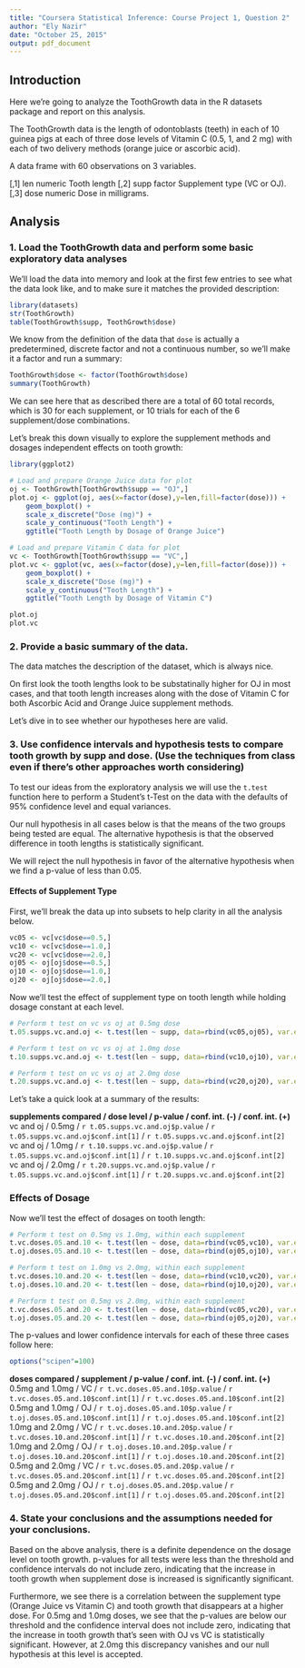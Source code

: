 ```yaml
---
title: "Coursera Statistical Inference: Course Project 1, Question 2"
author: "Ely Nazir"
date: "October 25, 2015"
output: pdf_document
---
```


## Introduction

Here we're going to analyze the ToothGrowth data in the R datasets package and report on this analysis.

The ToothGrowth data is the length of odontoblasts (teeth) in each of 10 guinea pigs at each of three dose levels of Vitamin C (0.5, 1, and 2 mg) with each of two delivery methods (orange juice or ascorbic acid).

A data frame with 60 observations on 3 variables.

[,1]     len     numeric     Tooth length
[,2]	 supp	 factor      Supplement type (VC or OJ).
[,3]	 dose	 numeric	 Dose in milligrams.

## Analysis

### 1. Load the ToothGrowth data and perform some basic exploratory data analyses 

We'll load the data into memory and look at the first few entries to see what the data look like, and to make sure it matches the provided description:

```r
library(datasets)
str(ToothGrowth)
table(ToothGrowth$supp, ToothGrowth$dose)
```

We know from the definition of the data that `dose` is actually a predetermined, discrete factor and not a continuous number, so we'll make it a factor and run a summary:

```r
ToothGrowth$dose <- factor(ToothGrowth$dose)
summary(ToothGrowth)
```

We can see here that as described there are a total of 60 total records, which is 30 for each supplement, or 10 trials for each of the 6 supplement/dose combinations. 

Let's break this down visually to explore the supplement methods and dosages independent effects on tooth growth:

```r
library(ggplot2)

# Load and prepare Orange Juice data for plot
oj <- ToothGrowth[ToothGrowth$supp == "OJ",]
plot.oj <- ggplot(oj, aes(x=factor(dose),y=len,fill=factor(dose))) +
    geom_boxplot() +
    scale_x_discrete("Dose (mg)") +   
    scale_y_continuous("Tooth Length") +  
    ggtitle("Tooth Length by Dosage of Orange Juice")

# Load and prepare Vitamin C data for plot
vc <- ToothGrowth[ToothGrowth$supp == "VC",]
plot.vc <- ggplot(vc, aes(x=factor(dose),y=len,fill=factor(dose))) +
    geom_boxplot() +
    scale_x_discrete("Dose (mg)") +   
    scale_y_continuous("Tooth Length") +  
    ggtitle("Tooth Length by Dosage of Vitamin C")

plot.oj
plot.vc
```

### 2. Provide a basic summary of the data.

The data matches the description of the dataset, which is always nice. 

On first look the tooth lengths look to be substatinally higher for OJ in most cases, and that tooth length increases along with the dose of Vitamin C for both Ascorbic Acid and Orange Juice supplement methods.

Let's dive in to see whether our hypotheses here are valid.

### 3. Use confidence intervals and hypothesis tests to compare tooth growth by supp and dose. (Use the techniques from class even if there's other approaches worth considering)

To test our ideas from the exploratory analysis we will use the `t.test` function here to perform a Student's t-Test on the data with the defaults of 95% confidence level and equal variances.

Our null hypothesis in all cases below is that the means of the two groups being tested are equal. The alternative hypothesis is that the observed difference in tooth lengths is statistically significant. 

We will reject the null hypothesis in favor of the alternative hypothesis when we find a p-value of less than 0.05.

#### Effects of Supplement Type

First, we'll break the data up into subsets to help clarity in all the analysis below.

```r
vc05 <- vc[vc$dose==0.5,]
vc10 <- vc[vc$dose==1.0,]
vc20 <- vc[vc$dose==2.0,]
oj05 <- oj[oj$dose==0.5,]
oj10 <- oj[oj$dose==1.0,]
oj20 <- oj[oj$dose==2.0,]
```

Now we'll test the effect of supplement type on tooth length while holding dosage constant at each level. 

```r
# Perform t test on vc vs oj at 0.5mg dose
t.05.supps.vc.and.oj <- t.test(len ~ supp, data=rbind(vc05,oj05), var.equal=FALSE)

# Perform t test on vc vs oj at 1.0mg dose
t.10.supps.vc.and.oj <- t.test(len ~ supp, data=rbind(vc10,oj10), var.equal=FALSE)

# Perform t test on vc vs oj at 2.0mg dose
t.20.supps.vc.and.oj <- t.test(len ~ supp, data=rbind(vc20,oj20), var.equal=FALSE)
```

Let's take a quick look at a summary of the results:

 **supplements compared / dose level / p-value / conf. int. (-) / conf. int. (+)**    
 vc and oj / 0.5mg / `r t.05.supps.vc.and.oj$p.value` / `r t.05.supps.vc.and.oj$conf.int[1]` / `r t.05.supps.vc.and.oj$conf.int[2]`    
 vc and oj / 1.0mg / `r t.10.supps.vc.and.oj$p.value` / `r t.05.supps.vc.and.oj$conf.int[1]` / `r t.10.supps.vc.and.oj$conf.int[2]`     
 vc and oj / 2.0mg / `r t.20.supps.vc.and.oj$p.value` / `r t.05.supps.vc.and.oj$conf.int[1]` / `r t.20.supps.vc.and.oj$conf.int[2]` 

### Effects of Dosage

Now we'll test the effect of dosages on tooth length:

```r
# Perform t test on 0.5mg vs 1.0mg, within each supplement
t.vc.doses.05.and.10 <- t.test(len ~ dose, data=rbind(vc05,vc10), var.equal=TRUE)
t.oj.doses.05.and.10 <- t.test(len ~ dose, data=rbind(oj05,oj10), var.equal=TRUE)

# Perform t test on 1.0mg vs 2.0mg, within each supplement
t.vc.doses.10.and.20 <- t.test(len ~ dose, data=rbind(vc10,vc20), var.equal=TRUE)
t.oj.doses.10.and.20 <- t.test(len ~ dose, data=rbind(oj10,oj20), var.equal=TRUE)

# Perform t test on 0.5mg vs 2.0mg, within each supplement
t.vc.doses.05.and.20 <- t.test(len ~ dose, data=rbind(vc05,vc20), var.equal=TRUE)
t.oj.doses.05.and.20 <- t.test(len ~ dose, data=rbind(oj05,oj20), var.equal=TRUE)
```

The p-values and lower confidence intervals for each of these three cases follow here:

```r
options("scipen"=100)
```

 **doses compared / supplement / p-value / conf. int. (-) / conf. int. (+)**    
 0.5mg and 1.0mg / VC / `r t.vc.doses.05.and.10$p.value` / `r t.vc.doses.05.and.10$conf.int[1]` / `r t.vc.doses.05.and.10$conf.int[2]`     
 0.5mg and 1.0mg / OJ / `r t.oj.doses.05.and.10$p.value` / `r t.oj.doses.05.and.10$conf.int[1]` / `r t.oj.doses.05.and.10$conf.int[2]`     
 1.0mg and 2.0mg / VC / `r t.vc.doses.10.and.20$p.value` / `r t.vc.doses.10.and.20$conf.int[1]` / `r t.vc.doses.10.and.20$conf.int[2]`     
 1.0mg and 2.0mg / OJ / `r t.oj.doses.10.and.20$p.value` / `r t.oj.doses.10.and.20$conf.int[1]` / `r t.oj.doses.10.and.20$conf.int[2]`     
 0.5mg and 2.0mg / VC / `r t.vc.doses.05.and.20$p.value` / `r t.vc.doses.05.and.20$conf.int[1]` / `r t.vc.doses.05.and.20$conf.int[2]`     
 0.5mg and 2.0mg / OJ / `r t.oj.doses.05.and.20$p.value` / `r t.oj.doses.05.and.20$conf.int[1]` / `r t.oj.doses.05.and.20$conf.int[2]`

### 4. State your conclusions and the assumptions needed for your conclusions. 

Based on the above analysis, there is a definite dependence on the dosage level on tooth growth. p-values for all tests were less than the threshold and confidence intervals do not include zero, indicating that the increase in tooth growth when supplement dose is increased is significantly significant.

Furthermore, we see there is a correlation between the supplement type (Orange Juice vs Vitamin C) and tooth growth that disappears at a higher dose. For 0.5mg and 1.0mg doses, we see that the p-values are below our threshold and the confidence interval does not include zero, indicating that the increase in tooth growth that's seen with OJ vs VC is statistically significant.  However, at 2.0mg this discrepancy vanishes and our null hypothesis at this level is accepted.
